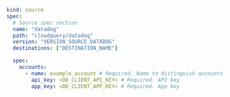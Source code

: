 ```yaml copy
kind: source
spec:
  # Source spec section
  name: "datadog"
  path: "cloudquery/datadog"
  version: "VERSION_SOURCE_DATADOG"
  destinations: ["DESTINATION_NAME"]

  spec:
    accounts:
      - name: example_account # Required. Name to distinguish accounts
        api_key: <DD_CLIENT_API_KEY> # Required. API key
        app_key: <DD_CLIENT_APP_KEY> # Required. App key
```